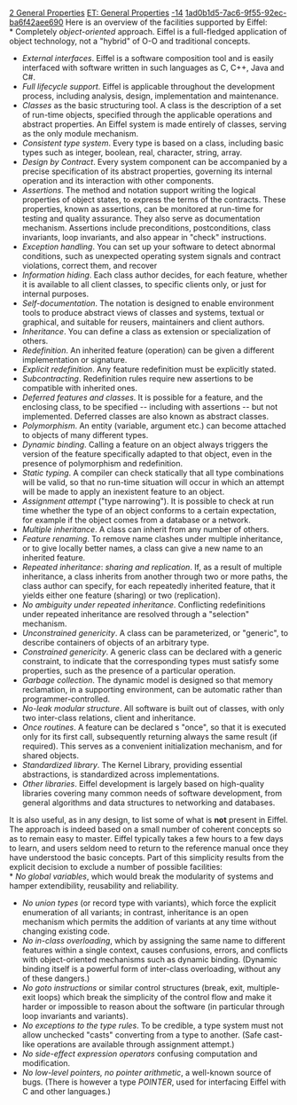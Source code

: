 [[Property:title|2 General Properties]]
[[Property:link_title|ET: General Properties]]
[[Property:weight|-14]]
[[Property:uuid|1ad0b1d5-7ac6-9f55-92ec-ba6f42aee690]]
Here is an overview of the facilities supported by Eiffel: <br/>
*  Completely ''object-oriented'' approach. Eiffel is a full-fledged application of object technology, not a "hybrid" of O-O and traditional concepts. 
*  ''External interfaces''. Eiffel is a software composition tool and is easily interfaced with software written in such languages as C, C++, Java and C#. 
*  ''Full lifecycle support''. Eiffel is applicable throughout the development process, including analysis, design, implementation and maintenance. 
*  ''Classes'' as the basic structuring tool. A class is the description of a set of run-time objects, specified through the applicable operations and abstract properties. An Eiffel system is made entirely of classes, serving as the only module mechanism. 
*  ''Consistent type system''. Every type is based on a class, including basic types such as integer, boolean, real, character, string, array. 
*  ''Design by Contract''. Every system component can be accompanied by a precise specification of its abstract properties, governing its internal operation and its interaction with other components. 
*  ''Assertions''. The method and notation support writing the logical properties of object states, to express the terms of the contracts. These properties, known as assertions, can be monitored at run-time for testing and quality assurance. They also serve as documentation mechanism. Assertions include preconditions, postconditions, class invariants, loop invariants, and also appear in "check" instructions. 
*  ''Exception handling''. You can set up your software to detect abnormal conditions, such as unexpected operating system signals and contract violations, correct them, and recover 
*  ''Information hiding''. Each class author decides, for each feature, whether it is available to all client classes, to specific clients only, or just for internal purposes. 
*  ''Self-documentation''. The notation is designed to enable environment tools to produce abstract views of classes and systems, textual or graphical, and suitable for reusers, maintainers and client authors. 
*  ''Inheritance''. You can define a class as extension or specialization of others. 
*  ''Redefinition''. An inherited feature (operation) can be given a different implementation or signature. 
*  ''Explicit redefinition''. Any feature redefinition must be explicitly stated. 
*  ''Subcontracting''. Redefinition rules require new assertions to be compatible with inherited ones. 
*  ''Deferred features and classes''. It is possible for a feature, and the enclosing class, to be specified -- including with assertions -- but not implemented. Deferred classes are also known as abstract classes. 
*  ''Polymorphism''. An entity (variable, argument etc.) can become attached to objects of many different types. 
*  ''Dynamic binding''. Calling a feature on an object always triggers the version of the feature specifically adapted to that object, even in the presence of polymorphism and redefinition. 
*  ''Static typing''. A compiler can check statically that all type combinations will be valid, so that no run-time situation will occur in which an attempt will be made to apply an inexistent feature to an object. 
*  ''Assignment attempt'' ("type narrowing"). It is possible to check at run time whether the type of an object conforms to a certain expectation, for example if the object comes from a database or a network. 
*  ''Multiple inheritance''. A class can inherit from any number of others. 
*  ''Feature renaming''. To remove name clashes under multiple inheritance, or to give locally better names, a class can give a new name to an inherited feature. 
*  ''Repeated inheritance'': ''sharing and replication''. If, as a result of multiple inheritance, a class inherits from another through two or more paths, the class author can specify, for each repeatedly inherited feature, that it yields either one feature (sharing) or two (replication). 
*  ''No ambiguity under repeated inheritance''. Conflicting redefinitions under repeated inheritance are resolved through a "selection" mechanism. 
*  ''Unconstrained genericity''. A class can be parameterized, or "generic", to describe containers of objects of an arbitrary type. 
*  ''Constrained genericity''. A generic class can be declared with a generic constraint, to indicate that the corresponding types must satisfy some properties, such as the presence of a particular operation. 
*  ''Garbage collection''. The dynamic model is designed so that memory reclamation, in a supporting environment, can be automatic rather than programmer-controlled. 
*  ''No-leak modular structure''. All software is built out of classes, with only two inter-class relations, client and inheritance. 
*  ''Once routines''. A feature can be declared s "once", so that it is executed only for its first call, subsequently returning always the same result (if required). This serves as a convenient initialization mechanism, and for shared objects. 
*  ''Standardized library''. The Kernel Library, providing essential abstractions, is standardized across implementations. 
*  ''Other libraries''. Eiffel development is largely based on high-quality libraries covering many common needs of software development, from general algorithms and data structures to networking and databases. 


It is also useful, as in any design, to list some of what is '''not''' present in Eiffel. The approach is indeed based on a small number of coherent concepts so as to remain easy to master. Eiffel typically takes a few hours to a few days to learn, and users seldom need to return to the reference manual once they have understood the basic concepts. Part of this simplicity results from the explicit decision to exclude a number of possible facilities: <br/>
*  ''No global variables'', which would break the modularity of systems and hamper extendibility, reusability and reliability. 
*  ''No union types'' (or record type with variants), which force the explicit enumeration of all variants; in contrast, inheritance is an open mechanism which permits the addition of variants at any time without changing existing code. 
*  ''No in-class overloading'', which by assigning the same name to different features within a single context, causes confusions, errors, and conflicts with object-oriented mechanisms such as dynamic binding. (Dynamic binding itself is a powerful form of inter-class overloading, without any of these dangers.) 
*  ''No goto instructions'' or similar control structures (break, exit, multiple-exit loops) which break the simplicity of the control flow and make it harder or impossible to reason about the software (in particular through loop invariants and variants). 
*  ''No exceptions to the type rules''. To be credible, a type system must not allow unchecked "casts" converting from a type to another. (Safe cast-like operations are available through assignment attempt.) 
*  ''No side-effect expression operators'' confusing computation and modification. 
*  ''No low-level pointers, no pointer arithmetic'', a well-known source of bugs. (There is however a type ''POINTER'', used for interfacing Eiffel with C and other languages.) 





